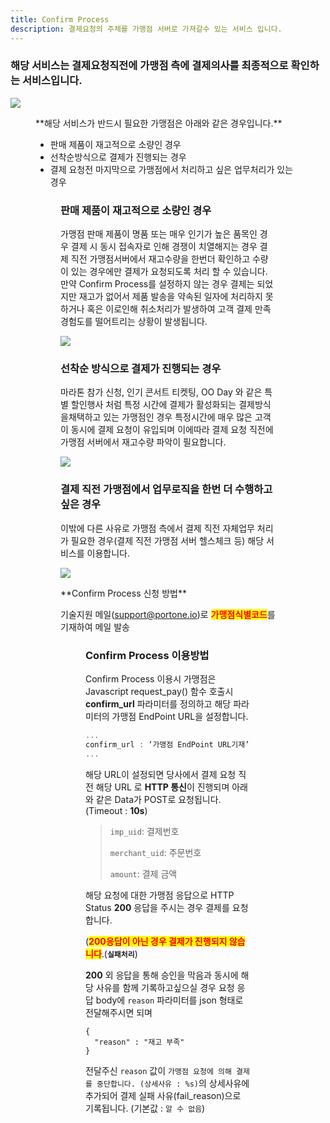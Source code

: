 ```yaml
---
title: Confirm Process
description: 결제요청의 주체를 가맹점 서버로 가져갈수 있는 서비스 입니다.
---
```



### 해당 서비스는 결제요청직전에 가맹점 측에 결제의사를 최종적으로 확인하는 서비스입니다.

![](</gitbook-assets/ko/image (259).png>)

<Figure src="/gitbook-assets/ko/image (202).png" caption="Confirm Process" />

<Hint style="info">
**해당 서비스가 반드시 필요한 가맹점은 아래와 같은 경우입니다.**

- 판매 제품이 재고적으로 소량인 경우
- 선착순방식으로 결제가 진행되는 경우
- 결제 요청전 마지막으로 가맹점에서 처리하고 싶은 업무처리가 있는 경우

</Hint>

<Figure src="/gitbook-assets/ko/image (225).png" caption="Confirm Process" />

### **판매 제품이 재고적으로 소량인 경우**

가맹점 판매 제품이 명품 또는 매우 인기가 높은 품목인 경우 결제 시 동시 접속자로 인해 경쟁이
치열해지는 경우 결제 직전 가맹점서버에서 재고수량을 한번더 확인하고 수량이 있는 경우에만 결제가
요청되도록 처리 할 수 있습니다. 만약 Confirm Process를 설정하지 않는 경우 결제는 되었지만 재고가
없어서 제품 발송을 약속된 일자에 처리하지 못하거나 혹은 이로인해 취소처리가 발생하여 고객 결제 만족
경험도를 떨어트리는 상황이 발생됩니다.

![](</gitbook-assets/ko/image (217).png>)

### **선착순 방식으로 결제가 진행되는 경우**

마라톤 참가 신청, 인기 콘서트 티켓팅, OO Day 와 같은 특별 할인행사 처럼 특정 시간에 결제가
활성화되는 결제방식을채택하고 있는 가맹점인 경우 특정시간에 매우 많은 고객이 동시에 결제 요청이
유입되며 이에따라 결제 요청 직전에 가맹점 서버에서 재고수량 파악이 필요합니다.

![](</gitbook-assets/ko/image (164).png>)

### **결제 직전 가맹점에서 업무로직을 한번 더 수행하고 싶은 경우**

이밖에 다른 사유로 가맹점 측에서 결제 직전 자체업무 처리가 필요한 경우(결제 직전 가맹점 서버 헬스체크 등) 해당 서비스를 이용합니다.

![](</gitbook-assets/ko/image (262).png>)

<Hint style="info">
**Confirm Process 신청 방법**

기술지원 메일([support@portone.io](mailto:support@portone.io))로 <mark style="color:red;">**가맹점식별코드**</mark>를 기재하여 메일 발송

</Hint>

<Figure src="/gitbook-assets/ko/image (216).png" caption="가맹점 식별코드 확인방법" />

### **Confirm Process 이용방법**

Confirm Process 이용시 가맹점은 Javascript request\_pay() 함수 호출시 **confirm\_url** 파라미터를
정의하고 해당 파라미터의 가맹점 EndPoint URL을 설정합니다.

```jsx title="JavaScript SDK"
... 
confirm_url : ‘가맹점 EndPoint URL기재’,
...
```

해당 URL이 설정되면 당사에서 결제 요청 직전 해당 URL 로 **HTTP 통신**이 진행되며 아래와 같은 Data가 POST로 요청됩니다. (Timeout : **10s**)

> `imp_uid`: 결제번호
>
> `merchant_uid`: 주문번호
>
> `amount`: 결제 금액

해당 요청에 대한 가맹점 응답으로 HTTP Status **200** 응답을 주시는 경우 결제를 요청합니다.

(<mark style="color:red;">**200응답이 아닌 경우 결제가 진행되지 않습니다**</mark>.(**`실패처리`**)

**200** 외 응답을 통해 승인을 막음과 동시에 해당 사유를 함께 기록하고싶으실 경우 요청 응답 body에 `reason` 파라미터를 json 형태로 전달해주시면 되며

```
{
  "reason" : "재고 부족"
}
```

전달주신 `reason` 값이 `가맹점 요청에 의해 결제를 중단합니다. (상세사유 : %s)`의 상세사유에 추가되어
결제 실패 사유(fail\_reason)으로 기록됩니다. (기본값 : `알 수 없음`)
